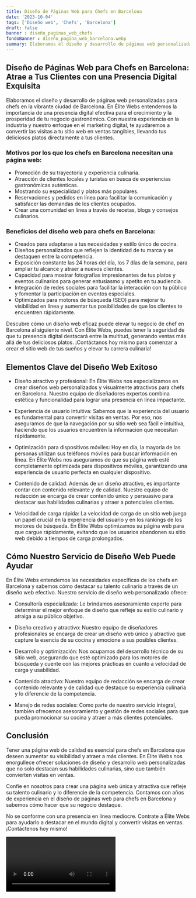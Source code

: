 ```yaml
---
title: Diseño de Páginas Web para Chefs en Barcelona
date: '2023-10-04'
tags: ['Diseño web', 'Chefs', 'Barcelona']
draft: false
banner : diseño_paginas_web_chefs
fondoBanner : diseño_pagina_web_barcelona.webp
summary: Elaboramos el diseño y desarrollo de páginas web personalizadas para chefs en la vibrante ciudad de Barcelona. En Élite Webs entendemos la importancia de una presencia digital efectiva para el crecimiento y la prosperidad de tu negocio gastronómico. Con nuestra experiencia en la industria y nuestro enfoque en el marketing digital, te ayudaremos a convertir las visitas a tu sitio web en ventas tangibles, llevando tus deliciosos platos directamente a tus clientes.
---
```


## Diseño de Páginas Web para Chefs en Barcelona: Atrae a Tus Clientes con una Presencia Digital Exquisita

Elaboramos el diseño y desarrollo de páginas web personalizadas para chefs en la vibrante ciudad de Barcelona. En Élite Webs entendemos la importancia de una presencia digital efectiva para el crecimiento y la prosperidad de tu negocio gastronómico. Con nuestra experiencia en la industria y nuestro enfoque en el marketing digital, te ayudaremos a convertir las visitas a tu sitio web en ventas tangibles, llevando tus deliciosos platos directamente a tus clientes.

### Motivos por los que los chefs en Barcelona necesitan una página web:

- Promoción de su trayectoria y experiencia culinaria.
- Atracción de clientes locales y turistas en busca de experiencias gastronómicas auténticas.
- Mostrando su especialidad y platos más populares.
- Reservaciones y pedidos en línea para facilitar la comunicación y satisfacer las demandas de los clientes ocupados.
- Crear una comunidad en línea a través de recetas, blogs y consejos culinarios.

### Beneficios del diseño web para chefs en Barcelona:

- Creados para adaptarse a tus necesidades y estilo único de cocina.
- Diseños personalizados que reflejen la identidad de tu marca y se destaquen entre la competencia.
- Exposición constante las 24 horas del día, los 7 días de la semana, para ampliar tu alcance y atraer a nuevos clientes.
- Capacidad para mostrar fotografías impresionantes de tus platos y eventos culinarios para generar entusiasmo y apetito en tu audiencia.
- Integración de redes sociales para facilitar la interacción con tu público y fomentar la participación en eventos especiales.
- Optimizados para motores de búsqueda (SEO) para mejorar tu visibilidad en línea y aumentar tus posibilidades de que los clientes te encuentren rápidamente.

Descubre cómo un diseño web eficaz puede elevar tu negocio de chef en Barcelona al siguiente nivel. Con Élite Webs, puedes tener la seguridad de que tu presencia digital destacará entre la multitud, generando ventas más allá de tus deliciosos platos. ¡Contáctanos hoy mismo para comenzar a crear el sitio web de tus sueños y elevar tu carrera culinaria!

<GifSeo />

<Cta />

## Elementos Clave del Diseño Web Exitoso

- Diseño atractivo y profesional: En Élite Webs nos especializamos en crear diseños web personalizados y visualmente atractivos para chefs en Barcelona. Nuestro equipo de diseñadores expertos combina estética y funcionalidad para lograr una presencia en línea impactante.

- Experiencia de usuario intuitiva: Sabemos que la experiencia del usuario es fundamental para convertir visitas en ventas. Por eso, nos aseguramos de que la navegación por su sitio web sea fácil e intuitiva, haciendo que los usuarios encuentren la información que necesitan rápidamente.

- Optimización para dispositivos móviles: Hoy en día, la mayoría de las personas utilizan sus teléfonos móviles para buscar información en línea. En Élite Webs nos aseguramos de que su página web esté completamente optimizada para dispositivos móviles, garantizando una experiencia de usuario perfecta en cualquier dispositivo.

- Contenido de calidad: Además de un diseño atractivo, es importante contar con contenido relevante y de calidad. Nuestro equipo de redacción se encarga de crear contenido único y persuasivo para destacar sus habilidades culinarias y atraer a potenciales clientes.

- Velocidad de carga rápida: La velocidad de carga de un sitio web juega un papel crucial en la experiencia del usuario y en los rankings de los motores de búsqueda. En Élite Webs optimizamos su página web para que cargue rápidamente, evitando que los usuarios abandonen su sitio web debido a tiempos de carga prolongados.

## Cómo Nuestro Servicio de Diseño Web Puede Ayudar

En Élite Webs entendemos las necesidades específicas de los chefs en Barcelona y sabemos cómo destacar su talento culinario a través de un diseño web efectivo. Nuestro servicio de diseño web personalizado ofrece:

- Consultoría especializada: Le brindamos asesoramiento experto para determinar el mejor enfoque de diseño que refleje su estilo culinario y atraiga a su público objetivo.

- Diseño creativo y atractivo: Nuestro equipo de diseñadores profesionales se encarga de crear un diseño web único y atractivo que capture la esencia de su cocina y emocione a sus posibles clientes.

- Desarrollo y optimización: Nos ocupamos del desarrollo técnico de su sitio web, asegurando que esté optimizado para los motores de búsqueda y cuente con las mejores prácticas en cuanto a velocidad de carga y usabilidad.

- Contenido atractivo: Nuestro equipo de redacción se encarga de crear contenido relevante y de calidad que destaque su experiencia culinaria y lo diferencie de la competencia.

- Manejo de redes sociales: Como parte de nuestro servicio integral, también ofrecemos asesoramiento y gestión de redes sociales para que pueda promocionar su cocina y atraer a más clientes potenciales.

## Conclusión

Tener una página web de calidad es esencial para chefs en Barcelona que deseen aumentar su visibilidad y atraer a más clientes. En Élite Webs nos enorgullece ofrecer soluciones de diseño y desarrollo web personalizadas que no solo destacan sus habilidades culinarias, sino que también convierten visitas en ventas.

Confíe en nosotros para crear una página web única y atractiva que refleje su talento culinario y lo diferencie de la competencia. Contamos con años de experiencia en el diseño de páginas web para chefs en Barcelona y sabemos cómo hacer que su negocio destaque.

No se conforme con una presencia en línea mediocre. Contrate a Élite Webs para ayudarlo a destacar en el mundo digital y convertir visitas en ventas. ¡Contáctenos hoy mismo!

<Video />

<CtaBot job='Chefs' city='Barcelona'/>

<Gmaps query='Barcelona+españa+maps' />